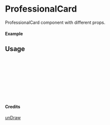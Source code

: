 
<Meta of={ProfessionalCard} title="unDraw/ProfessionalCard" />

# ProfessionalCard

ProfessionalCard component with different props.

#### Example

<Canvas of={ProfessionalCard.Primary} />

## Usage

```ts
import { ProfessionalCard } from "yadl-ui";

const Example = () => {
  return (
      <ProfessionalCard />
  );
};

export default Example;
```

#### Credits
[unDraw](https://undraw.co/illustrations)
